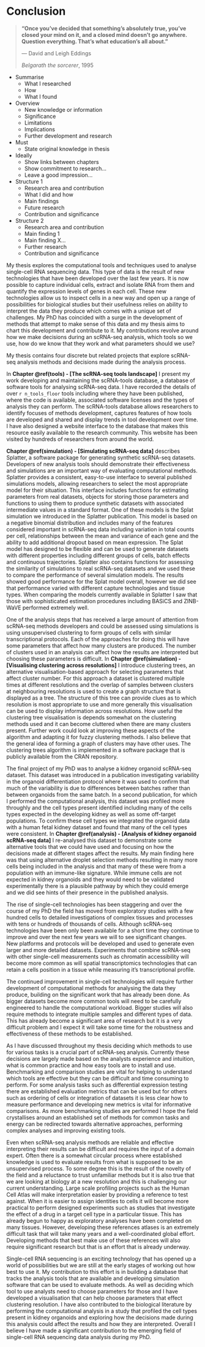 # Conclusion {#conclusion}

> **"Once you've decided that something's absolutely true, you've closed your
> mind on it, and a closed mind doesn't go anywhere. Question everything. That's
> what education's all about."**
>
> --- David and Leigh Eddings
>
> _Belgarath the sorcerer_, 1995

* Summarise
    * What I researched
    * How
    * What I found
* Overview
    * New knowledge or information
    * Significance
    * Limitations
    * Implications
    * Further development and research
* Must
    * State original knowledge in thesis
* Ideally
    * Show links between chapters
    * Show commitment to research...
    * Leave a good impression...

* Structure 1
    * Research area and contribution
    * What I did and how
    * Main findings
    * Future research
    * Contribution and significance

* Structure 2
    * Research area and contribution
    * Main finding 1
    * Main finding X...
    * Further research
    * Contribution and significance

My thesis explores the computational tools and techniques used to analyse
single-cell RNA sequencing data. This type of data is the result of new
technologies that have been developed over the last few years. It is now
possible to capture individual cells, extract and isolate RNA from them and
quantify the expression levels of genes in each cell. These new technologies
allow us to inspect cells in a new way and open up a range of possibilities for
biological studies but their usefulness relies on ability to interpret the data
they produce which comes with a unique set of challenges. My PhD has coincided
with a surge in the development of methods that attempt to make sense of this
data and my thesis aims to chart this development and contribute to it. My
contributions revolve around how we make decisions during an scRNA-seq
analysis, which tools so we use, how do we know that they work and what
parameters should we use?

My thesis contains four discrete but related projects that explore scRNA-seq
analysis methods and decisions made during the analysis process.

In **Chapter \@ref(tools) - [The scRNA-seq tools landscape]** I present my work
developing and maintaining the scRNA-tools database, a database of software
tools for analysing scRNA-seq data. I have recorded the details of over
`r n_tools_floor` tools including where they have been published, where the code
is available, associated software licenses and the types of analysis they can
perform. The scRNA-tools database allows researchers to identify focuses of
methods development, captures features of how tools are developed and shared
and display trends in tool development over time. I have also designed a website
interface to the database that makes this resource easily available to the
research community. This website has been visited by hundreds of researchers
from around the world.

**Chapter \@ref(simulation) - [Simulating scRNA-seq data]** describes Splatter,
a software package for generating synthetic scRNA-seq datasets. Developers of
new analysis tools should demonstrate their effectiveness and simulations are
an important way of evaluating computational methods. Splatter provides a
consistent, easy-to-use interface to several published simulations models,
allowing researchers to select the most appropriate model for their situation.
This interface includes functions for estimating parameters from real datasets,
objects for storing those parameters and functions to using them to produce
synthetic datasets with associated intermediate values in a standard format.
One of these models is the Splat simulation we introduced in the Splatter
publication. This model is based on a negative binomial distribution and
includes many of the features considered important in scRNA-seq data including
variation in total counts per cell, relationships between the mean and variance
of each gene and the ability to add additional dropout based on mean
expression. The Splat model has designed to be flexible and can be used to
generate datasets with different properties including different groups of
cells, batch effects and continuous trajectories. Splatter also contains
functions for assessing the similarity of simulations to real scRNA-seq
datasets and we used these to compare the performance of several simulation
models. The results showed good performance for the Splat model overall,
however we did see that performance varied with different capture technologies
and tissue types. When comparing the models currently available in Splatter I
saw that those with sophisticated estimation procedures including BASiCS and
ZINB-WaVE performed extremely well.

One of the analysis steps that has received a large amount of attention from
scRNA-seq methods developers and could be assessed using simulations is using
unsupervised clustering to form groups of cells with similar transcriptional
protocols. Each of the approaches for doing this will have some parameters that
affect how many clusters are produced. The number of clusters used in an
analysis can affect how the results are interpreted but choosing these
parameters is difficult. In **Chapter \@ref(simulation) - [Visualising
clustering across resolutions]** I introduce clustering trees, an alternative
visualisation-based approach for selecting parameters that affect cluster
number. For this approach a dataset is clustered multiple times at different
resolutions and the overlap of samples between clusters at neighbouring
resolutions is used to create a graph structure that is displayed as a tree.
The structure of this tree can provide clues as to which resolution is most
appropriate to use and more generally this visualisation can be used to display
information across resolutions. How useful the clustering tree visualisation is
depends somewhat on the clustering methods used and it can become cluttered
when there are many clusters present. Further work could look at improving
these aspects of the algorithm and adapting it for fuzzy clustering methods. I
also believe that the general idea of forming a graph of clusters may have
other uses. The clustering trees algorithm is implemented in a software package
that is publicly available from the CRAN repository.

The final project of my PhD was to analyse a kidney organoid scRNA-seq dataset.
This dataset was introduced in a publication investigating variability in the
organoid differentiation protocol where it was used to confirm that much of the
variability is due to differences between batches rather than between organoids
from the same batch. In a second publication, for which I performed the
computational analysis, this dataset was profiled more throughly and the cell
types present identified including many of the cells types expected in the
developing kidney as well as some off-target populations. To confirm these cell
types we integrated the organoid data with a human fetal kidney dataset and
found that many of the cell types were consistent. In **Chapter \@ref(analysis)
- [Analysis of kidney organoid scRNA-seq data]** I re-analysed this dataset to
demonstrate some alternative tools that we could have used and focusing on how
the decisions made at different stages affect the results. My main finding here
was that using alternative droplet selection methods resulting in many more
cells being included in the analysis and that many of these were from a
population with an immune-like signature. While immune cells are not expected
in kidney organoids and they would need to be validated experimentally there is
a plausible pathway by which they could emerge and we did see hints of their
presence in the published analysis.

The rise of single-cell technologies has been staggering and over the course of
my PhD the field has moved from exploratory studies with a few hundred cells to
detailed investigations of complex tissues and processes with tens or hundreds
of thousands of cells. Although scRNA-seq technologies have been only been
available for a short time they continue to improve and over the next few years
we will to see significant changes. New platforms and protocols will be
developed and used to generate even larger and more detailed datasets.
Experiments that combine scRNA-seq with other single-cell measurements such as
chromatin accessibility will become more common as will spatial transcriptomics
technologies that can retain a cells position in a tissue while measuring it's
transcriptional profile.

The continued improvement in single-cell technologies will require further
development of computational methods for analysing the data they produce,
building on the significant work that has already been done. As bigger datasets
become more common tools will need to be carefully engineered to handle the
computational workload. Bigger studies will also require methods to integrate
multiple samples and different types of data. This has already become a
significant area of research but it is a very difficult problem and I expect it
will take some time for the robustness and effectiveness of these methods to be
established.

As I have discussed throughout my thesis deciding which methods to use for
various tasks is a crucial part of scRNA-seq analysis. Currently these decisions
are largely made based on the analysts experience and intuition, what is common
practice and how easy tools are to install and use. Benchmarking and comparison
studies are vital for helping to understand which tools are effective but they
can be difficult and time consuming to perform. For some analysis tasks such as
differential expression testing there are established evaluation metrics that
can be used but for others such as ordering of cells or integration of datasets
it is less clear how to measure performance and developing new metrics is vital
for informative comparisons. As more benchmarking studies are performed I hope
the field crystallises around an established set of methods for common tasks and
energy can be redirected towards alternative approaches, performing complex
analyses and improving existing tools.

Even when scRNA-seq analysis methods are reliable and effective interpreting
their results can be difficult and requires the input of a domain expert. Often
there is a somewhat circular process where established knowledge is used to
evaluate results from what is supposed to be an unsupervised process. To some
degree this is the result of the novelty of the field and a reluctance to trust
unfamiliar methods but it is also true that we are looking at biology at a new
resolution and this is challenging our current understanding. Large scale
profiling projects such as the Human Cell Atlas will make interpretation easier
by providing a reference to test against. When it is easier to assign
identities to cells it will become more practical to perform designed
experiments such as studies that investigate the effect of a drug in a target
cell type in a particular tissue. This has already begun to happy as
exploratory analyses have been completed on many tissues. However, developing
these references atlases is an extremely difficult task that will take many
years and a well-coordinated global effort. Developing methods that best make
use of these references will also require significant research but that is an
effort that is already underway.

Single-cell RNA sequencing is an exciting technology that has opened up a world
of possibilities but we are still at the early stages of working out how best
to use it. My contribution to this effort is in building a database that tracks
the analysis tools that are available and developing simulation software that
can be used to evaluate methods. As well as deciding which tool to use analysts
need to choose parameters for those and I have developed a visualisation that
can help choose parameters that effect clustering resolution. I have also
contributed to the biological literature by performing the computational
analysis in a study that profiled the cell types present in kidney organoids
and exploring how the decisions made during this analysis could affect the
results and how they are interpreted. Overall I believe I have made a
significant contribution to the emerging field of single-cell RNA sequencing
data analysis during my PhD.
